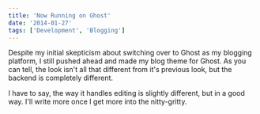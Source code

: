 ```yaml
---
title: 'Now Running on Ghost'
date: '2014-01-27'
tags: ['Development', 'Blogging']
---
```


Despite my initial skepticism about switching over to Ghost as my blogging platform, I still pushed ahead and made my blog theme for Ghost. As you can tell, the look isn't all that different from it's previous look, but the backend is completely different.

I have to say, the way it handles editing is slightly different, but in a good way. I'll write more once I get more into the nitty-gritty.
